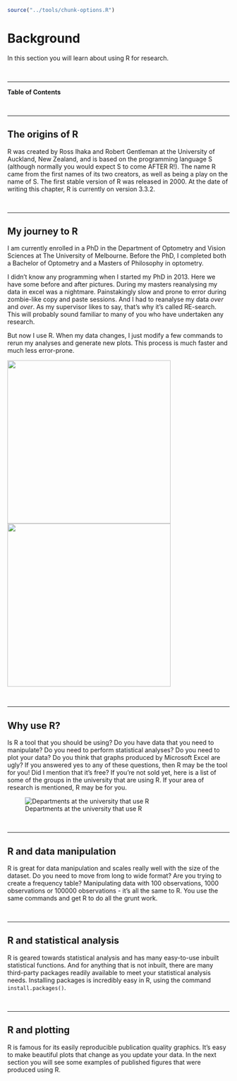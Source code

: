   
```r
source("../tools/chunk-options.R")
```

# Background

In this section you will learn about using R for research.

<br>

---

**Table of Contents**

<!-- toc -->

<br>

---

## The origins of R

R was created by Ross Ihaka and Robert Gentleman at the University of Auckland, New Zealand, and is based on the programming language S (although normally you would expect S to come AFTER R!). The name R came from the first names of its two creators, as well as being a play on the name of S. The first stable version of R was released in 2000. At the date of writing this chapter, R is currently on version 3.3.2. 

<br>

---

## My journey to R

I am currently enrolled in a PhD in the Department of Optometry and Vision Sciences at The University of Melbourne. Before the PhD, I completed both a Bachelor of Optometry and a Masters of Philosophy in optometry. 

I didn’t know any programming when I started my PhD in 2013. Here we have some before and after pictures. During my masters reanalysing my data in excel was a nightmare. Painstakingly slow and prone to error during zombie-like copy and paste sessions. And I had to reanalyse my data *over* and *over*. As my supervisor likes to say, that’s why it’s called RE-search. This will probably sound familiar to many of you who have undertaken any research. 

But now I use R. When my data changes, I just modify a few commands to rerun my analyses and generate new plots. This process is much faster and much less error-prone. 

<img src="images/before.png" width="370">
<img src="images/after.png" width="370">
<!--![Before](images/before.png){ width=250px } ![After](images/after.png){ width=250px }--> 

<br>

---

## Why use R?

Is R a tool that you should be using? Do you have data that you need to manipulate? Do you need to perform statistical analyses? Do you need to plot your data? Do you think that graphs produced by Microsoft Excel are ugly? If you answered yes to any of these questions, then R may be the tool for you! Did I mention that it’s free? If you’re not sold yet, here is a list of some of the groups in the university that are using R. If your area of research is mentioned, R may be for you.

![Departments at the university that use R](images/university_depts.png)

<br>

---

## R and data manipulation

R is great for data manipulation and scales really well with the size of the dataset. Do you need to move from long to wide format? Are you trying to create a frequency table? Manipulating data with 100 observations, 1000 observations or 100000 observations - it’s all the same to R. You use the same commands and get R to do all the grunt work.

<br>

---

## R and statistical analysis

R is geared towards statistical analysis and has many easy-to-use inbuilt statistical functions. And for anything that is not inbuilt, there are many third-party packages readily available to meet your statistical analysis needs. Installing packages is incredibly easy in R, using the command `install.packages()`. 

<br>

---

## R and plotting

R is famous for its easily reproducible publication quality graphics. It’s easy to make beautiful plots that change as you update your data. In the next section you will see some examples of published figures that were produced using R.
